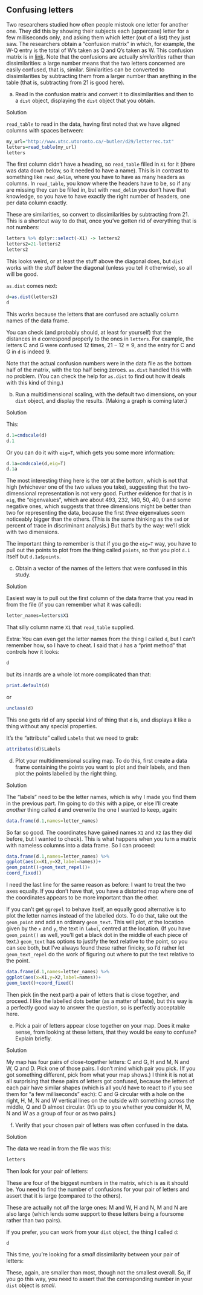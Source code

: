 ##  Confusing letters


 Two researchers studied how often people mistook one letter
for another one. They did this by showing their subjects each
(uppercase) letter for a few milliseconds only, and asking them which
letter (out of a list) they just saw. The researchers obtain a
"confusion matrix" in which, for example, the W-Q entry is the total
of W's taken as Q and Q's taken as W. This confusion matrix is in
[link](http://www.utsc.utoronto.ca/~butler/d29/letterrec.txt). Note that
the confusions are actually *similarities* rather than
dissimilarities: a large number means that the two letters concerned
are easily confused, that is, similar. Similarities can be converted
to dissimilarities by subtracting them from a larger number than
anything in the table (that is, subtracting from 21 is good here).



(a) Read in the confusion matrix and convert it to
dissimilarities and then to a
`dist` object, displaying the `dist` object that you
obtain. 


Solution


`read_table` to read in the data, having first noted that
we have aligned columns with spaces between:
```r
my_url="http://www.utsc.utoronto.ca/~butler/d29/letterrec.txt"
letters=read_table(my_url)
letters
```

    

The first column didn't have a heading, so `read_table` filled
in `X1` for it (there was data down below, so it needed to have
a name). This is in contrast to something like `read_delim`,
where you have to have as many headers as columns. In
`read_table`, you know where the headers have to be, so if any
are missing they can be filled in, but with `read_delim` you
don't have that knowledge, so you have to have exactly the right
number of headers, one per data column exactly.

These are similarities, so convert to dissimilarities by subtracting
from 21. This is a shortcut way to do that, once you've gotten rid of
everything that is not numbers:

```r
letters %>% dplyr::select(-X1) -> letters2
letters2=21-letters2
letters2
```

 

This looks weird, or at least the stuff above the diagonal does, but
`dist` works with the stuff *below* the diagonal (unless
you tell it otherwise), so all will be good.

`as.dist` comes next:

```r
d=as.dist(letters2)
d
```

 

This works because the letters that are confused are actually
column names of the data frame. 

You can check (and probably should, at least for yourself) that the
distances in `d` correspond properly to the ones in
`letters`. For example, the letters C and G were confused 12
times, $21-12=9$, and the entry for C and G in `d` is indeed
9. 

Note that the actual confusion numbers were in the data file as the
bottom half of the matrix, with the top half being
zeroes. `as.dist` handled this with no problem. (You can check
the help for `as.dist` to find out how it deals with this kind
of thing.)



(b) Run a multidimensional scaling, with the default two
dimensions, on your `dist` object, and display the
results. (Making a graph is coming later.)

Solution


This:
```r
d.1=cmdscale(d)
d.1
```

     

Or you can do it with `eig=T`, which gets you some more information:

```r
d.1a=cmdscale(d,eig=T)
d.1a
```

 

The most interesting thing here is the `GOF` at the bottom,
which is not that high (whichever one of the two values you take),
suggesting that the two-dimensional representation is not very
good. Further evidence for that is in `eig`, the
"eigenvalues", which are about 493, 232, 140, 50, 40, 0 and some
negative ones, which suggests that three dimensions might be better
than two for representing the data, because the first *three*
eigenvalues seem noticeably bigger than the others. (This is the same
thinking as the `svd` or percent of trace in discriminant
analysis.)  But that's by the way: we'll stick with two dimensions.

The important thing to remember is that if you go the `eig=T`
way, you have to pull out the points to plot from the thing called
`points`, so that you plot `d.1` itself  but `d.1a$points`.


(c) Obtain a vector of the names of the letters that were
confused in this study. 

Solution


Easiest way is to pull out the first column of the data frame that
you read in from the file (if you can remember what it was called):
```r
letter_names=letters$X1
```

     

That silly column name `X1` that `read_table`
supplied. 

Extra: You can even get the letter names from the thing I called `d`,
but I can't remember how, so I have to cheat. I said that `d`
has a "print method"\endnote{The way that a multicoloured function
like `print` works is that when you ask to show something,
like `d`, R first looks to see what kind of thing you want to
show (by calling `class`), and determines that it is a
`dist` object. Then it looks to see if there is a function
called `print.dist` (there is), and if there is, it calls that
(to produce that nice display). If there isn't, it calls
`print.default`, which just displays its input without doing
anything special. This is why printing the output from an `lm`
looks very different from printing a data frame: the first calls
`print.lm` and the second calls `print.data.frame`, or
`print.tbl_df` for a tibble.} that controls how it looks:

```r
d
```



but its innards are a whole lot more complicated than that:

```r
print.default(d)
```

 

or

```r
unclass(d)
```

 

This one gets rid of any special kind of thing that `d` is, and
displays it like a thing without any special properties.

It's the "attribute" called `Labels` that we need to grab:

```r
attributes(d)$Labels
```

 


(d) Plot your multidimensional scaling map. To do this, first
create a data frame containing the points you want to plot and their
labels, and then plot the points labelled by the right thing.

Solution


The "labels" need to be the letter names, which is why I made
you find them in the previous part. I'm going to do this with a
pipe, or else I'll create *another* thing called `d`
and overwrite the one I wanted to keep, again:
```r
data.frame(d.1,names=letter_names) 
```

     

So far so good. The coordinates have gained names `X1` and
`X2` (as they did before, but I wanted to check). This is what
happens when you turn a matrix with nameless columns into a data
frame. So I can proceed:

```r
data.frame(d.1,names=letter_names) %>% 
ggplot(aes(x=X1,y=X2,label=names))+
geom_point()+geom_text_repel()+
coord_fixed()
```

     

I need the  last line for the same reason as before: I want to treat
the two axes equally. If you don't have that, you have a distorted map
where one of the coordinates appears to be more important than the other.

If you can't get `ggrepel` to behave itself, an equally good
alternative is to plot the letter names instead of the labelled
dots. To do that, take out the `geom_point` and add an
ordinary `geom_text`. This will plot, *at* the location
given by the `x` and `y`, the text in `label`,
centred at the location. (If you have `geom_point()` as well,
you'll get a black dot in the middle of each piece of text.)
`geom_text` has options to justify the text relative to the
point, so you can see both, but I've always found these rather
finicky, so I'd rather let `geom_text_repel` do the work of
figuring out where to put the text relative to the point.

```r
data.frame(d.1,names=letter_names) %>% 
ggplot(aes(x=X1,y=X2,label=names))+
geom_text()+coord_fixed()
```

 

Then pick (in the next part) a pair of letters that is close together,
and proceed. I like the labelled dots better (as a matter of taste),
but this way is a perfectly good way to answer the question, so is
perfectly acceptable here.


(e) Pick a pair of letters appear close together on your
map. Does it make sense, from looking at these letters, that they
would be easy to confuse? Explain briefly.

Solution


My map has four pairs of close-together letters: C and G, H and M,
N and W, Q and D. Pick one of those pairs. I don't mind which pair
you pick. (If you got something different, pick from what your map
shows.) 
I think it is not at all surprising that these pairs of letters
got confused, because the letters of each pair have similar shapes
(which is all you'd have to react to if you see them for "a few    milliseconds" each): C and G circular with a hole on the right,
H, M, N and W vertical lines on the outside with something across
the middle, Q and D almost circular. (It's up to you whether you
consider H, M, N and W as a group of four or as two pairs.)


(f) Verify that your chosen pair of letters was often confused
in the data.

Solution


The data we read in from the file was this:
```r
letters
```

     

Then look for your pair of letters:


\begin{tabular}{lr}
letters & confusion\\
\hline            
C,G & 12\\
H,M & 10\\
N,W & 13\\
Q,D & 20\\     
\hline
\end{tabular}


These are four of the biggest numbers in the matrix, which is as it
should be. You need to find the number of confusions for your pair of
letters and assert that it is large (compared to the others).

These are actually not *all* the large ones: M and W, H and N, M
and N are also large (which lends some support to these letters being
a foursome\endnote{Set of four. Match-play golf has a game called
"foursomes" where the two players on each team take it in turns to
hit the ball, as opposed to the game called "fourballs", where each
of the two players plays their own ball, and the team's score on a
hole is the better of the two players' scores.} rather than two pairs).

If you prefer, you can work from your `dist` object, the thing
I called `d`:

```r
d
```



This time, you're looking for a *small* dissimilarity between
your pair of letters:


\begin{tabular}{lr}
letters & dissimilarity\\
\hline            
C,G & 9\\
H,M & 11\\
N,W & 8\\
Q,D & 1\\     
\hline
\end{tabular}


These, again, are smaller than most, though not the smallest
overall. So, if you go this way, you need to assert that the
corresponding number in your `dist` object is *small*.



